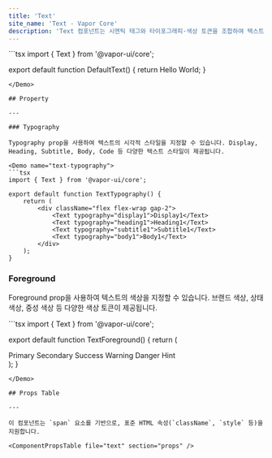 ```yaml
---
title: 'Text'
site_name: 'Text - Vapor Core'
description: 'Text 컴포넌트는 시멘틱 태그와 타이포그래피·색상 토큰을 조합하여 텍스트 스타일을 설정합니다.'
---
```


<Demo name="default-text">
```tsx
import { Text } from '@vapor-ui/core';

export default function DefaultText() {
    return <Text>Hello World</Text>;
}
```
</Demo>

## Property

---

### Typography

Typography prop을 사용하여 텍스트의 시각적 스타일을 지정할 수 있습니다. Display, Heading, Subtitle, Body, Code 등 다양한 텍스트 스타일이 제공됩니다.

<Demo name="text-typography">
```tsx
import { Text } from '@vapor-ui/core';

export default function TextTypography() {
    return (
        <div className="flex flex-wrap gap-2">
            <Text typography="display1">Display1</Text>
            <Text typography="heading1">Heading1</Text>
            <Text typography="subtitle1">Subtitle1</Text>
            <Text typography="body1">Body1</Text>
        </div>
    );
}
```
</Demo>

### Foreground

Foreground prop을 사용하여 텍스트의 색상을 지정할 수 있습니다. 브랜드 색상, 상태 색상, 중성 색상 등 다양한 색상 토큰이 제공됩니다.

<Demo name="text-foreground">
```tsx
import { Text } from '@vapor-ui/core';

export default function TextForeground() {
    return (
        <div className="flex flex-wrap gap-2">
            <Text foreground="primary-100">Primary</Text>
            <Text foreground="secondary-100">Secondary</Text>
            <Text foreground="success-100">Success</Text>
            <Text foreground="warning-100">Warning</Text>
            <Text foreground="danger-100">Danger</Text>
            <Text foreground="hint-100">Hint</Text>
        </div>
    );
}
```
</Demo>

## Props Table

---

이 컴포넌트는 `span` 요소를 기반으로, 표준 HTML 속성(`className`, `style` 등)을 지원합니다.

<ComponentPropsTable file="text" section="props" />

